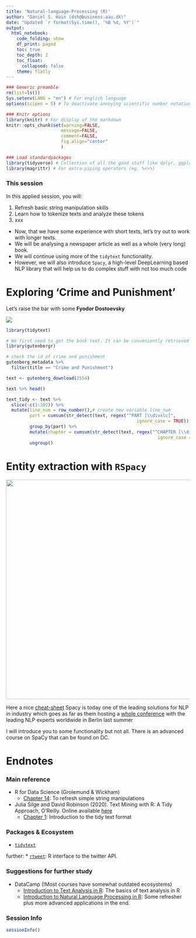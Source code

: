 ```yaml
---
title: 'Natural-language-Processing (R)'
author: "Daniel S. Hain (dsh@business.aau.dk)"
date: "Updated `r format(Sys.time(), '%B %d, %Y')`"
output:
  html_notebook:
    code_folding: show
    df_print: paged
    toc: true
    toc_depth: 2
    toc_float:
      collapsed: false
    theme: flatly
---
```


```r
### Generic preamble
rm(list=ls())
Sys.setenv(LANG = "en") # For english language
options(scipen = 5) # To deactivate annoying scientific number notation

### Knitr options
library(knitr) # For display of the markdown
knitr::opts_chunk$set(warning=FALSE,
                     message=FALSE,
                     comment=FALSE, 
                     fig.align="center"
                     )
```

```r
### Load standardpackages
library(tidyverse) # Collection of all the good stuff like dplyr, ggplot2 ect.
library(magrittr) # For extra-piping operators (eg. %<>%)
```

### This session

In this applied session, you will:

1. Refresh basic string manipulation skills
2. Learn how to tokenize texts and analyze these tokens
3. xxx


* Now, that we have some experience with short texts, let's try out to work with longer texts. 
* We will be analysing a newspaper article as well as a whole (very long) book. 
* We will continue using more of the `tidytext` functionality.
* However, we will also introduce `Spacy`, a high-level DeepLearning based NLP library that will help us to do complex stuff with not too much code 

# Exploring 'Crime and Punishment'

Let's raise the bar with some **Fyodor Dostoevsky**

![](https://i.pinimg.com/564x/bc/eb/9c/bceb9cef99abbed52b940767c9530bbc.jpg)

```r
library(tidytext)
```

```r
# We first need to get the book text. It can be conveniently retrieved via the gutenbergr library, linking r to the Gutenberg project
library(gutenbergr)
```

```r
# check the id of crime and punishment
gutenberg_metadata %>%
  filter(title == "Crime and Punishment")
```

```r
text <- gutenberg_download(2554)
```

```r
text %>% head()
```
```r
text_tidy <- text %>%
  slice(-c(1:102)) %>%
  mutate(line_num = row_number(),# create new variable line_num
         part = cumsum(str_detect(text, regex("^PART [\\divxlc]",
                                                  ignore_case = TRUE)))) %>% # create variable part: Crime and Punishment has 7 parts %>%
         group_by(part) %>%
         mutate(chapter = cumsum(str_detect(text, regex("^CHAPTER [\\divxlc]",
                                                          ignore_case = TRUE)))) %>% # create new variable number of Chapter per part %>%
         ungroup()
```
















# Entity extraction with `RSpacy`

![](https://upload.wikimedia.org/wikipedia/commons/thumb/8/88/SpaCy_logo.svg/1200px-SpaCy_logo.svg.png){width=600}


Here a nice [cheat-sheet
](https://www.datacamp.com/community/blog/spacy-cheatsheet)
Spacy is today one of the leading solutions for NLP in industry which goes as far as them hosting a [whole conference](https://www.youtube.com/watch?v=hNPwRPg9BrQ&list=PLBmcuObd5An4UC6jvK_-eSl6jCvP1gwXc) with the leading NLP experts worldwide in Berlin last summer

I will introduce you to some functionality but not all. There is an advanced course on SpaCy that can be found on DC.




# Endnotes

### Main reference

* R for Data Science (Grolemund & Wickham)
   * [Chapter 14](https://r4ds.had.co.nz/strings.html): To refresh simple string manipulations
* Julia Silge and David Robinson (2020). Text Mining with R: A Tidy Approach, O’Reilly. Online available [here](https://www.tidytextmining.com/)
   * [Chapter 1](https://www.tidytextmining.com/tidytext.html): Introduction to the tidy text format

### Packages & Ecosystem

* [`tidytext`](https://github.com/juliasilge/tidytext)

further: 
* [`rtweet`](https://github.com/ropensci/rtweet): R interface to the twitter API.

### Suggestions for further study

* DataCamp (!Most courses have somewhat outdated ecosystems)
   * [Introduction to Text Analysis in R](https://learn.datacamp.com/courses/introduction-to-text-analysis-in-r): The basics of text analysis in R      
   * [Introduction to Natural Language Processing in R](https://learn.datacamp.com/courses/introduction-to-natural-language-processing-in-r): Some refresher plus more advanced applications in the end.         
  
### Session Info

```r
sessionInfo()
```





